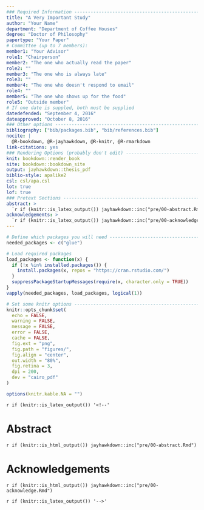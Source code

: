 ```yaml
---
### Required Information -------------------------------------------------------
title: "A Very Important Study"
author: "Your Name"
department: "Department of Coffee Houses"
degree: "Doctor of Philosophy"
papertype: "Your Paper"
# Committee (up to 7 members):
member1: "Your Advisor"
role1: "Chairperson"
member2: "The one who actually read the paper"
role2: ""
member3: "The one who is always late"
role3: ""
member4: "The one who doesn't respond to email"
role4: ""
member5: "The one who shows up for the food"
role5: "Outside member"
# If one date is suppled, both must be supplied
datedefended: "September 4, 2016"
dateapproved: "October 8, 2016"
### Other options --------------------------------------------------------------
bibliography: ["bib/packages.bib", "bib/references.bib"]
nocite: |
  @R-bookdown, @R-jayhawkdown, @R-knitr, @R-rmarkdown
link-citations: yes
### Rendering Options (probably don't edit) ------------------------------------
knit: bookdown::render_book
site: bookdown::bookdown_site
output: jayhawkdown::thesis_pdf
biblio-style: apalike2
csl: csl/apa.csl
lot: true
lof: true
### Pretext Sections -----------------------------------------------------------
abstract: >
  `r if (knitr::is_latex_output()) jayhawkdown::inc("pre/00-abstract.Rmd")`
acknowledgements: >
  `r if (knitr::is_latex_output()) jayhawkdown::inc("pre/00-acknowledge.Rmd")`
---
```


```r
# Define which packages you will need ------------------------------------------
needed_packages <- c("glue")

# Load required packages
load_packages <- function(x) {
  if (!x %in% installed.packages()) {
    install.packages(x, repos = "https://cran.rstudio.com/")
  }
  suppressPackageStartupMessages(require(x, character.only = TRUE))
}
vapply(needed_packages, load_packages, logical(1))

# Set some knitr options -------------------------------------------------------
knitr::opts_chunk$set(
  echo = FALSE,
  warning = FALSE,
  message = FALSE,
  error = FALSE,
  cache = FALSE,
  fig.ext = "png",
  fig.path = "figures/",
  fig.align = "center",
  out.width = "80%",
  fig.retina = 3,
  dpi = 200,
  dev = "cairo_pdf"
)

options(knitr.kable.NA = "")
```

`r if (knitr::is_latex_output()) '<!--'`

# Abstract {-}

`r if (knitr::is_html_output()) jayhawkdown::inc("pre/00-abstract.Rmd")`

# Acknowledgements {-}

`r if (knitr::is_html_output()) jayhawkdown::inc("pre/00-acknowledge.Rmd")`

`r if (knitr::is_latex_output()) '-->'`
